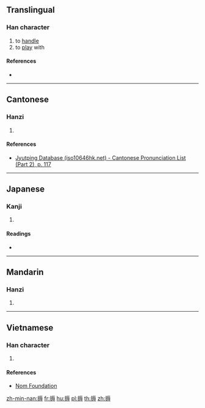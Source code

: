 ==Translingual==

===Han character===
{{Han char|rn=64|rad=手|as=10|sn=13|four=|canj=QMVI|ids=⿰扌辱}}

# to [[handle]]
# to [[play]] with

====References====
* {{Han ref|kx=0447.030|dkj=12482|dj=0797.150|hdz=31930.080|uh=6419|ud=25625}}

----

==Cantonese==

===Hanzi===
{{yue-hanzi|jyut=[[nuk6]], [[luk6]]|y=nuk6, luk6}}

# {{defn|lang=yue|sort=手10}}

====References====
* [http://www.iso10646hk.net/jp/document/download.jsp Jyutping Database (iso10646hk.net) - Cantonese Pronunciation List (Part 2), p. 117]

----

==Japanese==

===Kanji===
{{ja-kanji|grade=|rs=手10}}

# {{defn|lang=ja|sort=手10}}

====Readings====
* {{ja-readings|on=[[ぬ]] (nu), [[どう]] (dō), [[にょう]] (nyō), [[だく]] (daku), [[じょく]] (joku)|kun=[[ささえる]] (sasaeru), [[おさえる]] (osaeru), [[ひねる]] (hineru)}}

----

==Mandarin==

===Hanzi===
{{cmn-hanzi|pin=[[nù]] ([[nu4]])|wg=nu<sup>4</sup>}}

# {{defn|lang=cmn|sort=手10}}

----

==Vietnamese==

===Han character===
{{vi-hantu|rs=手10|náu}}

# {{defn|lang=vi|sort=手10}}

====References====
* [http://nomfoundation.org/common/nom_details.php?codepoint=6419 Nom Foundation]

[[zh-min-nan:搙]]
[[fr:搙]]
[[hu:搙]]
[[pl:搙]]
[[th:搙]]
[[zh:搙]]
